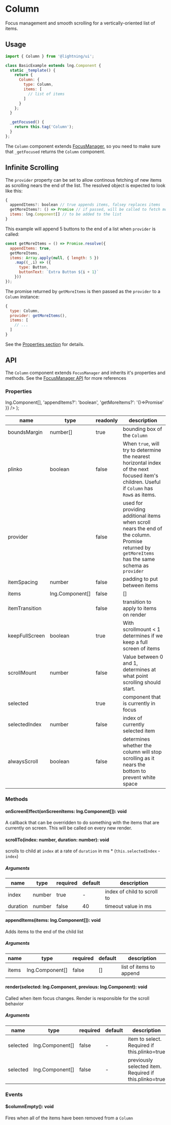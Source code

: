 

# Column

Focus management and smooth scrolling for a vertically-oriented list of items.

## Usage

```js
import { Column } from '@lightning/ui';

class BasicExample extends lng.Component {
  static _template() {
    return {
      Column: {
        type: Column,
        items: [
          // list of items
        ]
      }
    };
  }

  _getFocused() {
    return this.tag('Column');
  }
};
```

The `Column` component extends [FocusManager][fm-docs], so you need to make sure that `_getFocused` returns the `Column` component.

<Canvas>
  <Story id="column--basic" />
</Canvas>

## Infinite Scrolling

The `provider` property can be set to allow continous fetching of new items as scrolling nears the end of the list. The resolved object is expected to look like this:

```js
{
  appendItems?: boolean // true appends items, falsey replaces items
  getMoreItems?: () => Promise // if passed, will be called to fetch more items
  items: lng.Component[] // to be added to the list
}
```

This example will append 5 buttons to the end of a list when `provider` is called:

```js
const getMoreItems = () => Promise.resolve({
  appendItems: true,
  getMoreItems,
  items: Array.apply(null, { length: 5 })
    .map((_,i) => ({
      type: Button,
      buttonText: `Extra Button ${i + 1}`
    }))
});
```

The promise returned by `getMoreItems` is then passed as the `provider` to a `Column` instance:

```js
{
  type: Column,
  provider: getMoreItems(),
  items: [
    // ...
  ]
}
```

<Canvas>
  <Story id="column--provider" />
</Canvas>

See the [Properties section](#properties) for details.

## API

The `Column` component extends `FocusManager` and inherits it's properties and methods. See the [FocusManager API][fm-api] for more references

### Properties

  <GenericType type="Promise">
    <ObjectFormat object={{
      items: <DocsLink id="lng.Component">lng.Component[]</DocsLink>,
      'appendItems?': 'boolean',
      'getMoreItems?': '()=>Promise'
    }} />
  </GenericType>
);

name|type|readonly|description
--|--|--|--
boundsMargin|number[]|true|bounding box of the `Column`
plinko|boolean|false|When `true`, will try to determine the nearest horizontal index of the next focused item's children. Useful if `Column` has `Row`s as items.
provider|<ProviderType />|false|used for providing additional items when scroll nears the end of the column.<br />Promise returned by `getMoreItems` has the same schema as `provider`
itemSpacing|number|false|padding to put between items
items|<DocsLink id="lng.Component">lng.Component[]</DocsLink>|false|[]|components to list in the row
itemTransition|<DocsLink id="lng.Transition" />|false|transition to apply to items on render
keepFullScreen|boolean|true|With scrollmount < 1 determines if we keep a full screen of items
scrollMount|number|false|Value between 0 and 1, determines at what point scrolling should start.
selected|<DocsLink id="lng.Component" />|true|component that is currently in focus
selectedIndex|number|false|index of currently selected item
alwaysScroll|boolean|false|determines whether the column will stop scrolling as it nears the bottom to prevent white space


### Methods

#### onScreenEffect(onScreenItems: lng.Component[]): void

A callback that can be overridden to do something with the items that are currently on screen. This will be called on every new render.

#### scrollTo(index: number, duration: number): void

scrolls to child at `index` at a rate of `duration` in ms * (`this.selectedIndex` - `index`)

##### Arguments

name|type|required|default|description
--|--|--|--|--
index|number|true|-|index of child to scroll to
duration|number|false|40|timeout value in ms

#### appendItems(items: lng.Component[]): void

Adds items to the end of the child list

##### Arguments

name|type|required|default|description
--|--|--|--|--
items|<DocsLink id="lng.Component">lng.Component[]</DocsLink>|false|[]|list of items to append

#### render(selected: lng.Component, previous: lng.Component): void

Called when item focus changes. Render is responsible for the scroll behavior

##### Arguments

name|type|required|default|description
--|--|--|--|--
selected|<DocsLink id="lng.Component">lng.Component[]</DocsLink>|false|-|item to select. Required if this.plinko=true
selected|<DocsLink id="lng.Component">lng.Component[]</DocsLink>|false|-|previously selected item. Required if this.plinko=true

### Events

#### $columnEmpty(): void

Fires when all of the items have been removed from a `Column`

[fm-docs]: ?path=/docs/focusmanager--rows
[fm-api]: ?path=/docs/focusmanager--rows#api
